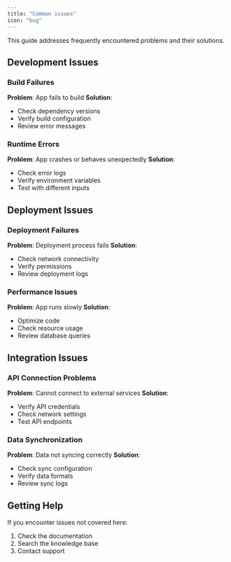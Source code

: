 ```yaml
---
title: "Common issues"
icon: "bug"
---
```


This guide addresses frequently encountered problems and their solutions.

## Development Issues

### Build Failures
**Problem**: App fails to build
**Solution**:
- Check dependency versions
- Verify build configuration
- Review error messages

### Runtime Errors
**Problem**: App crashes or behaves unexpectedly
**Solution**:
- Check error logs
- Verify environment variables
- Test with different inputs

## Deployment Issues

### Deployment Failures
**Problem**: Deployment process fails
**Solution**:
- Check network connectivity
- Verify permissions
- Review deployment logs

### Performance Issues
**Problem**: App runs slowly
**Solution**:
- Optimize code
- Check resource usage
- Review database queries

## Integration Issues

### API Connection Problems
**Problem**: Cannot connect to external services
**Solution**:
- Verify API credentials
- Check network settings
- Test API endpoints

### Data Synchronization
**Problem**: Data not syncing correctly
**Solution**:
- Check sync configuration
- Verify data formats
- Review sync logs

## Getting Help

If you encounter issues not covered here:
1. Check the documentation
2. Search the knowledge base
3. Contact support 
